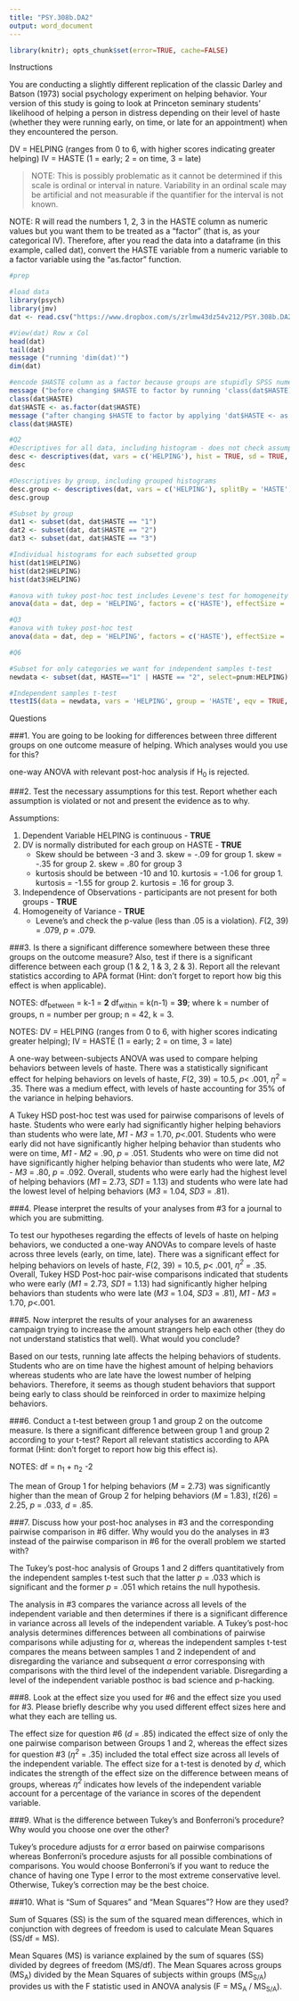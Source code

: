 ---
title: "PSY.308b.DA2"
output: word_document
---
  <!-- LEAVE THIS HERE, DO NOT PUT ANY CODE ABOVE IT -->
```{r, echo=FALSE, results=FALSE, message=FALSE, cache=FALSE}
library(knitr); opts_chunk$set(error=TRUE, cache=FALSE)

```

Instructions

You are conducting a slightly different replication of the classic Darley and Batson (1973) social psychology experiment on helping behavior. Your version of this study is going to look at Princeton seminary students' likelihood of helping a person in distress depending on their level of haste (whether they were running early, on time, or late for an appointment) when they encountered the person.
 
DV = HELPING (ranges from 0 to 6, with higher scores indicating greater helping)
IV =  HASTE (1 = early; 2 = on time, 3 = late)

>NOTE: This is possibly problematic as it cannot be determined if this scale is ordinal or interval in nature. Variability in an ordinal scale may be artificial and not measurable if the quantifier for the interval is not known.

NOTE: R will read the numbers 1, 2, 3 in the HASTE column as numeric values but you want them to be treated as a "factor" (that is, as your categorical IV). Therefore, after you read the data into a dataframe (in this example, called dat), convert the HASTE variable from a numeric variable to a factor variable using the "as.factor" function.

```{r}
#prep

#load data
library(psych)
library(jmv)
dat <- read.csv("https://www.dropbox.com/s/zrlmw43dz54v212/PSY.308b.DA2.csv?dl=1")

#View(dat) Row x Col
head(dat)
tail(dat)
message ("running 'dim(dat)'")
dim(dat)

#encode $HASTE column as a factor because groups are stupidly SPSS numeric and need to be read as factor and not number
message ("before changing $HASTE to factor by running 'class(dat$HASTE)'") 
class(dat$HASTE)
dat$HASTE <- as.factor(dat$HASTE)
message ("after changing $HASTE to factor by applying 'dat$HASTE <- as.factor(dat$HASTE)' and running 'class(dat$HASTE)'")
class(dat$HASTE)

```

```{r}
#Q2
#Descriptives for all data, including histogram - does not check assumptions, but helps for big picture of data
desc <- descriptives(dat, vars = c('HELPING'), hist = TRUE, sd = TRUE, se = TRUE, skew = TRUE, kurt = TRUE)
desc

#Descriptives by group, including grouped histograms
desc.group <- descriptives(dat, vars = c('HELPING'), splitBy = 'HASTE', hist = TRUE, sd = TRUE, se = TRUE, skew = TRUE, kurt = TRUE)
desc.group

#Subset by group
dat1 <- subset(dat, dat$HASTE == "1")
dat2 <- subset(dat, dat$HASTE == "2")
dat3 <- subset(dat, dat$HASTE == "3")

#Individual histograms for each subsetted group
hist(dat1$HELPING)
hist(dat2$HELPING)
hist(dat3$HELPING)

#anova with tukey post-hoc test includes Levene's test for homogeneity
anova(data = dat, dep = 'HELPING', factors = c('HASTE'), effectSize = 'partEta', postHoc = c('HASTE'), postHocCorr = 'tukey', homo = TRUE)

```

```{r}
#Q3 
#anova with tukey post-hoc test
anova(data = dat, dep = 'HELPING', factors = c('HASTE'), effectSize = 'partEta', postHoc = c('HASTE'), postHocCorr = 'tukey', homo = TRUE)
```

```{r}
#Q6

#Subset for only categories we want for independent samples t-test
newdata <- subset(dat, HASTE=="1" | HASTE == "2", select=pnum:HELPING)

#Independent samples t-test
ttestIS(data = newdata, vars = 'HELPING', group = 'HASTE', eqv = TRUE, effectSize = TRUE, ci = TRUE, desc = TRUE)

```


Questions 

###1. You are going to be looking for differences between three different groups on one outcome measure of helping. Which analyses would you use for this? 

one-way ANOVA with relevant post-hoc analysis if H~0~ is rejected.

###2. Test the necessary assumptions for this test. Report whether each assumption is violated or not and present the evidence as to why.

Assumptions:

1. Dependent Variable HELPING is continuous - **TRUE**
2. DV is normally distributed for each group on HASTE - **TRUE**
     + Skew should be between -3 and 3. skew = -.09 for group 1. skew = -.35 for group 2. skew = .80 for group 3 
     + kurtosis should be between -10 and 10. kurtosis = -1.06 for group 1. kurtosis = -1.55 for group 2. kurtosis = .16 for group 3.
3. Independence of Observations - participants are not present for both groups - **TRUE**
4. Homogeneity of Variance - **TRUE**
     + Levene's and check the p-value (less than .05 is a violation). *F*(2, 39) = .079, *p* = .079.

###3. Is there a significant difference somewhere between these three groups on the outcome measure? Also, test if there is a significant difference between each group (1 & 2, 1 & 3, 2 & 3). Report all the relevant statistics according to APA format (Hint: don't forget to report how big this effect is when applicable).

NOTES: df~between~ = k-1 = **2** df~within~ = k(n-1) = **39**; where k = number of groups, n = number per group; n = 42, k = 3.

NOTES: DV = HELPING (ranges from 0 to 6, with higher scores indicating greater helping); IV =  HASTE (1 = early; 2 = on time, 3 = late)

A one-way between-subjects ANOVA was used to compare helping behaviors between levels of haste. There was a statistically significant effect for helping behaviors on levels of haste, *F*(2, 39) = 10.5, *p*< .001, *$\eta$^2^* = .35. There was a medium effect, with levels of haste accounting for 35% of the variance in helping behaviors.

A Tukey HSD post-hoc test was used for pairwise comparisons of levels of haste. Students who were early had significantly higher helping behaviors than students who were late, *M1* - *M3* = 1.70, *p*<.001. Students who were early did not have significantly higher helping behavior than students who were on time, *M1* - *M2* = .90, *p* = .051. Students who were on time did not have significantly higher helping behavior than students who were late, *M2* - *M3* = .80, *p* = .092. Overall, students who were early had the highest level of helping behaviors (*M1* = 2.73, *SD1* = 1.13) and students who were late had the lowest level of helping behaviors (*M3* = 1.04, *SD3* = .81).

###4. Please interpret the results of your analyses from #3 for a journal to which you are submitting.

To test our hypotheses regarding the effects of levels of haste on helping behaviors, we conducted a one-way ANOVAs to compare levels of haste across three levels (early, on time, late). There was a significant effect for helping behaviors on levels of haste, *F*(2, 39) = 10.5, *p*< .001, *$\eta$^2^* = .35. Overall, Tukey HSD Post-hoc pair-wise comparisons indicated that students who were early (*M1* = 2.73, *SD1* = 1.13) had significantly higher helping behaviors than students who were late (*M3* = 1.04, *SD3* = .81), *M1* - *M3* = 1.70, *p*<.001. 

###5. Now interpret the results of your analyses for an awareness campaign trying to increase the amount strangers help each other (they do not understand statistics that well). What would you conclude? 

Based on our tests, running late affects the helping behaviors of students. Students who are on time have the highest amount of helping behaviors whereas students who are late have the lowest number of helping behaviors. Therefore, it seems as though student behaviors that support being early to class should be reinforced in order to maximize helping behaviors.

###6. Conduct a t-test between group 1 and group 2 on the outcome measure. Is there a significant difference between group 1 and group 2 according to your t-test? Report all relevant statistics according to APA format (Hint: don't forget to report how big this effect is).

NOTES: df = n~1~ + n~2~ -2

The mean of Group 1 for helping behaviors (*M* = 2.73) was significantly higher than the mean of Group 2 for helping behaviors (*M* = 1.83), *t*(26) = 2.25, *p* = .033, *d* = .85.


###7. Discuss how your post-hoc analyses in #3 and the corresponding pairwise comparison in #6 differ. Why would you do the analyses in #3 instead of the pairwise comparison in #6 for the overall problem we started with?

The Tukey's post-hoc analysis of Groups 1 and 2 differs quantitatively from the independent samples t-test such that the latter *p* = .033 which is significant and the former *p* = .051 which retains the null hypothesis.

The analysis in #3 compares the variance across all levels of the independent variable and then determines if there is a significant difference in variance across all levels of the independent variable. A Tukey's post-hoc analysis determines differences between all combinations of pairwise comparisons while adjusting for $\alpha$, whereas the independent samples t-test compares the means between samples 1 and 2 independent of and disregarding the variance and subsequent $\alpha$ error corresponsing with comparisons with the third level of the independent variable. Disregarding a level of the independent variable posthoc is bad science and p-hacking.


###8. Look at the effect size you used for #6 and the effect size you used for #3. Please briefly describe why you used different effect sizes here and what they each are telling us.

The effect size for question #6 (*d* = .85) indicated the effect size of only the one pairwise comparison between Groups 1 and 2, whereas the effect sizes for question #3 (*$\eta$^2^* = .35) included the total effect size across all levels of the independent variable. The effect size for a t-test is denoted by *d*, which indicates the strength of the effect size on the difference between means of groups, whereas *$\eta$^2^* indicates how levels of the independent variable account for a percentage of the variance in scores of the dependent variable.


###9. What is the difference between Tukey's and Bonferroni's procedure? Why would you choose one over the other? 

Tukey's procedure adjusts for $\alpha$ error based on pairwise comparisons whereas Bonferroni's procedure asjusts for all possible combinations of comparisons. You would choose Bonferroni's if you want to reduce the chance of having one Type I error to the most extreme conservative level. Otherwise, Tukey's correction may be the best choice.

###10. What is "Sum of Squares" and "Mean Squares"? How are they used? 

Sum of Squares (SS) is the sum of the squared mean differences, which in conjunction with degrees of freedom is used to calculate Mean Squares (SS/df = MS).

Mean Squares (MS) is variance explained by the sum of squares (SS) divided by degrees of freedom (MS/df). The Mean Squares across groups (MS~A~) divided by the Mean Squares of subjects within groups (MS~S/A~) provides us with the F statistic used in ANOVA analysis (F = MS~A~ / MS~S/A~). 
